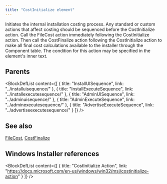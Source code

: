 ```yaml
---
title: "CostInitialize element"
---
```



Initiates the internal installation costing process. Any standard or custom actions that affect costing should be sequenced before the CostInitialize action. Call the FileCost action immediately following the CostInitialize action. Then call the CostFinalize action following the CostInitialize action to make all final cost calculations available to the installer through the Component table. The condition for this action may be specified in the element's inner text.


## Parents

<BlockDefList content={[
    {
      title: "InstallUISequence",
      link: "../installuisequence/"
    },
    {
      title: "InstallExecuteSequence",
      link: "../installexecutesequence/"
    },
    {
      title: "AdminUISequence",
      link: "../adminuisequence/"
    },
    {
      title: "AdminExecuteSequence",
      link: "../adminexecutesequence/"
    },
    {
      title: "AdvertiseExecuteSequence",
      link: "../advertiseexecutesequence/"
    }
  ]}
/>

## See also
[FileCost](../filecost/), [CostFinalize](../costfinalize/)

## Windows Installer references

<BlockDefList content={[
    {
      title: "CostInitialize Action",
      link: "https://docs.microsoft.com/en-us/windows/win32/msi/costinitialize-action"
    }
  ]}
/>
